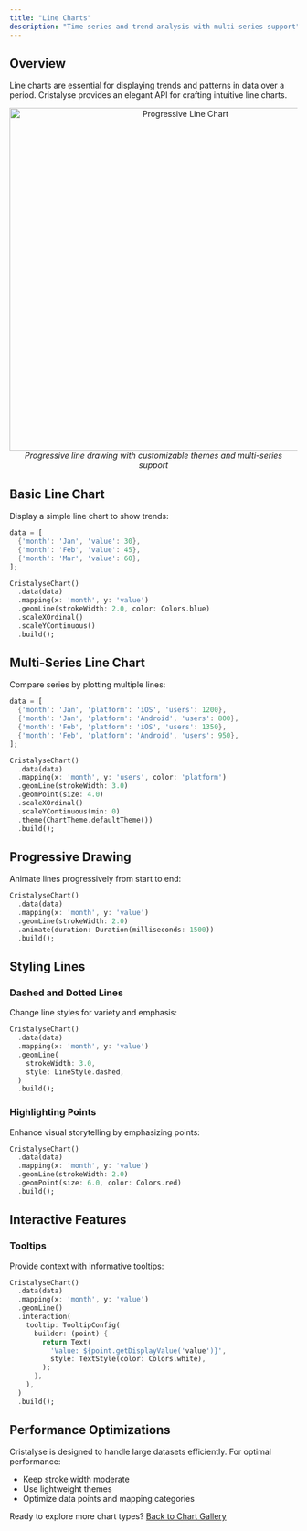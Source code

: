 ```yaml
---
title: "Line Charts"
description: "Time series and trend analysis with multi-series support"
---
```


## Overview

Line charts are essential for displaying trends and patterns in data over a period. Cristalyse provides an elegant API for crafting intuitive line charts.

<div align="center">
  <img src="/images/cristalyse_line_chart.gif" alt="Progressive Line Chart" width="600"/>
  <br/>
  <em>Progressive line drawing with customizable themes and multi-series support</em>
</div>

## Basic Line Chart

Display a simple line chart to show trends:

```dart
data = [
  {'month': 'Jan', 'value': 30},
  {'month': 'Feb', 'value': 45},
  {'month': 'Mar', 'value': 60},
];

CristalyseChart()
  .data(data)
  .mapping(x: 'month', y: 'value')
  .geomLine(strokeWidth: 2.0, color: Colors.blue)
  .scaleXOrdinal()
  .scaleYContinuous()
  .build();
```

## Multi-Series Line Chart

Compare series by plotting multiple lines:

```dart
data = [
  {'month': 'Jan', 'platform': 'iOS', 'users': 1200},
  {'month': 'Jan', 'platform': 'Android', 'users': 800},
  {'month': 'Feb', 'platform': 'iOS', 'users': 1350},
  {'month': 'Feb', 'platform': 'Android', 'users': 950},
];

CristalyseChart()
  .data(data)
  .mapping(x: 'month', y: 'users', color: 'platform')
  .geomLine(strokeWidth: 3.0)
  .geomPoint(size: 4.0)
  .scaleXOrdinal()
  .scaleYContinuous(min: 0)
  .theme(ChartTheme.defaultTheme())
  .build();
```

## Progressive Drawing

Animate lines progressively from start to end:

```dart
CristalyseChart()
  .data(data)
  .mapping(x: 'month', y: 'value')
  .geomLine(strokeWidth: 2.0)
  .animate(duration: Duration(milliseconds: 1500))
  .build();
```

## Styling Lines

### Dashed and Dotted Lines

Change line styles for variety and emphasis:

```dart
CristalyseChart()
  .data(data)
  .mapping(x: 'month', y: 'value')
  .geomLine(
    strokeWidth: 3.0,
    style: LineStyle.dashed,
  )
  .build();
```

### Highlighting Points

Enhance visual storytelling by emphasizing points:

```dart
CristalyseChart()
  .data(data)
  .mapping(x: 'month', y: 'value')
  .geomLine(strokeWidth: 2.0)
  .geomPoint(size: 6.0, color: Colors.red)
  .build();
```

## Interactive Features

### Tooltips

Provide context with informative tooltips:

```dart
CristalyseChart()
  .data(data)
  .mapping(x: 'month', y: 'value')
  .geomLine()
  .interaction(
    tooltip: TooltipConfig(
      builder: (point) {
        return Text(
          'Value: ${point.getDisplayValue('value')}',
          style: TextStyle(color: Colors.white),
        );
      },
    ),
  )
  .build();
```

## Performance Optimizations

Cristalyse is designed to handle large datasets efficiently. For optimal performance:

- Keep stroke width moderate
- Use lightweight themes
- Optimize data points and mapping categories

Ready to explore more chart types? [Back to Chart Gallery](charts/area-charts)
